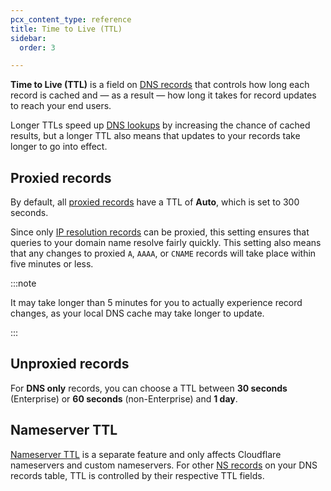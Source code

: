 ```yaml
---
pcx_content_type: reference
title: Time to Live (TTL)
sidebar:
  order: 3

---
```


**Time to Live (TTL)** is a field on [DNS records](/dns/manage-dns-records/how-to/create-dns-records/) that controls how long each record is cached and — as a result — how long it takes for record updates to reach your end users.

Longer TTLs speed up [DNS lookups](https://www.cloudflare.com/learning/dns/what-is-dns/) by increasing the chance of cached results, but a longer TTL also means that updates to your records take longer to go into effect.

## Proxied records

By default, all [proxied records](/dns/manage-dns-records/reference/proxied-dns-records/) have a TTL of **Auto**, which is set to 300 seconds.

Since only [IP resolution records](/dns/manage-dns-records/reference/dns-record-types/#ip-address-resolution) can be proxied, this setting ensures that queries to your domain name resolve fairly quickly. This setting also means that any changes to proxied `A`, `AAAA`, or `CNAME` records will take place within five minutes or less.

:::note


It may take longer than 5 minutes for you to actually experience record changes, as your local DNS cache may take longer to update.


:::

## Unproxied records

For **DNS only** records, you can choose a TTL between **30 seconds** (Enterprise) or **60 seconds** (non-Enterprise) and **1 day**.

## Nameserver TTL

[Nameserver TTL](/dns/nameservers/nameserver-options/#nameserver-ttl) is a separate feature and only affects Cloudflare nameservers and custom nameservers. For other [NS records](/dns/manage-dns-records/reference/dns-record-types/#ns) on your DNS records table, TTL is controlled by their respective TTL fields.
